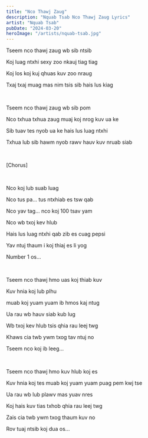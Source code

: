```yaml
---
title: "Nco Thawj Zaug"
description: "Nquab Tsab Nco Thawj Zaug Lyrics"
artist: "Nquab Tsab"
pubDate: "2024-03-20"
heroImage: "/artists/nquab-tsab.jpg"
---
```


Tseem nco thawj zaug wb sib ntsib

Koj luag ntxhi sexy zoo nkauj tiag tiag

Koj los koj kuj qhuas kuv zoo nraug

Txaj txaj muag mas nim tsis sib hais lus kiag

<br />

Tseem nco thawj zaug wb sib pom

Nco txhua txhua zaug muaj koj nrog kuv ua ke

Sib tuav tes nyob ua ke hais lus luag ntxhi

Txhua lub sib hawm nyob rawv hauv kuv nruab siab

<br />

[Chorus]

<br />

Nco koj lub suab luag

Nco tus pa... tus ntxhiab es tsw qab

Nco yav tag... nco koj 100 tsav yam

Nco wb txoj kev hlub

Hais lus luag ntxhi qab zib es cuag pepsi

Yav ntuj thaum i koj thiaj es li yog

Number 1 os...

<br />

Tseem nco thawj hmo uas koj thiab kuv

Kuv hnia koj lub plhu

muab koj yuam yuam ib hmos kaj ntug

Ua rau wb hauv siab kub lug

Wb txoj kev hlub tsis qhia rau leej twg

Khaws cia twb ywm txog tav ntuj no

Tseem nco koj ib leeg...

<br />

Tseem nco thawj hmo kuv hlub koj es

Kuv hnia koj tes muab koj yuam yuam puag pem kwj tse

Ua rau wb lub plawv mas yuav nres

Koj hais kuv tias txhob qhia rau leej twg

Zais cia twb ywm txog thaum kuv no

Rov tuaj ntsib koj dua os...
